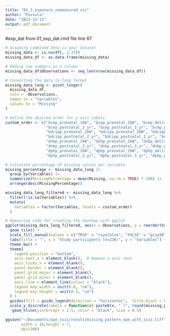 ```yaml
---
title: "01.1_exposure_unmeasured_viz"
author: "Puvvula"
date: "2023-12-13"
output: pdf_document
---
```


#exp_dat from 01_exp_dat.rmd file line 87
```r
# Assuming combined_data is your dataset
missing_data <- is.na(df[, 1:37])
missing_data_df <- as.data.frame(missing_data)

# Adding row numbers as a column
missing_data_df$Observations <- seq_len(nrow(missing_data_df))

# Converting the data to long format
missing_data_long <- pivot_longer(
  missing_data_df,
  cols = -Observations,
  names_to = "Variables",
  values_to = "Missing"
)
```

```r
# Define the desired order for y-axis labels
custom_order <- c("bcep_prenatal_16W", "bcep_prenatal_26W", "bcep_delivery", "bcep_postnatal_1_yr", 
                  "bcep_postnatal_2_yr", "bcep_postnatal_3_yr", "bcep_postnatal_4_yr", "bcep_postnatal_5_yr", "bcep_postnatal_8_yr",
                  "bdcipp_prenatal_16W", "bdcipp_prenatal_26W", "bdcipp_delivery", "bdcipp_postnatal_1_yr", 
                  "bdcipp_postnatal_2_yr", "bdcipp_postnatal_3_yr", "bdcipp_postnatal_4_yr", "bdcipp_postnatal_5_yr", "bdcipp_postnatal_8_yr",
                  "dnbp_prenatal_16W", "dnbp_prenatal_26W", "dnbp_delivery", "dnbp_postnatal_1_yr", 
                  "dnbp_postnatal_2_yr", "dnbp_postnatal_3_yr", "dnbp_postnatal_4_yr", "dnbp_postnatal_5_yr", "dnbp_postnatal_8_yr",
                  "dphp_prenatal_16W", "dphp_prenatal_26W", "dphp_delivery", "dphp_postnatal_1_yr", 
                  "dphp_postnatal_2_yr", "dphp_postnatal_3_yr", "dphp_postnatal_4_yr", "dphp_postnatal_5_yr", "dphp_postnatal_8_yr")
```


```r
# Calculate percentage of missing values per variable
missing_percentage <- missing_data_long |>
  group_by(Variables) |>
  summarize(MissingPercentage = mean(Missing, na.rm = TRUE) * 100) |>
  arrange(desc(MissingPercentage))

missing_data_long_filtered <- missing_data_long %>%
  filter(!is.na(Variables)) %>%
  mutate(
    Variables = factor(Variables, levels = custom_order)
  )

# Remaining code for creating the heatmap with ggplot
ggplot(missing_data_long_filtered, aes(x = Observations, y = reorder(Variables, -as.numeric(Missing)), fill = Missing)) +
  geom_tile() +
  scale_fill_manual(values = c("TRUE" = "royalblue", "FALSE" = "gray90"), na.value = "gray90") +
  labs(title = "", x = "Study participants (n=236)", y = "Variables") +
  theme_bw() +
  theme(
    legend.position = "bottom",
    axis.text.x = element_blank(),  # Remove x-axis text
    axis.ticks.x = element_blank(),
    panel.border = element_blank(),
    panel.grid.major = element_blank(),
    panel.grid.minor = element_blank(),
    axis.line = element_line(colour = "black"),
    legend.key.width = unit(0.8, "cm"),
    legend.key.height = unit(0.3, "cm")
  ) +
  guides(fill = guide_legend(direction = "horizontal",  title.hjust = 0.5, title="Not reported or Below LOD")) +
  scale_y_discrete(labels = function(x) paste0(x, " (", round(missing_percentage$MissingPercentage[match(x, missing_percentage$Variables)], 1), "%)"))+
   geom_hline(yintercept = 2.5, color = "black", size = 0.5) 
```

```r
ggsave("~/Documents/ope_ssis/result/missing_pattern_ope_with_ssis.tiff", 
       width = 10,height = 7,
       dpi=300)
```
